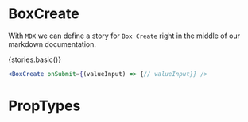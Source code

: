 

<Meta title="Component Api|BoxCreate" />

# BoxCreate
With `MDX` we can define a story for `Box Create` right in the middle of our
markdown documentation.




  <Story name="Basic">
    {stories.basic()}
  </Story>


```jsx
<BoxCreate onSubmit={(valueInput) => {// valueInput}} />
```

# PropTypes

<Props of={BoxCreate}/>

